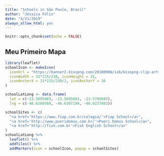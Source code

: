 ```yaml
---
title: "Schools in São Paulo, Brazil"
author: "Jéssica Félix"
date: "4/21/2019"
always_allow_html: yes
---
```

```r
knitr::opts_chunk$set(echo = FALSE)
```

## Meu Primeiro Mapa

```r
library(leaflet)
schoolIcon <- makeIcon(
  iconUrl = "https://banner2.kisspng.com/20180906/ixb/kisspng-clip-art-school-vector-graphics-computer-icons-por-smart-classrooms-set-to-be-launched-in-four-govern-5b91b4e190d248.3256695715362756815932.jpg",
  iconWidth = 31*215/230, iconHeight = 31,
  iconAnchorX = 31*215/230/2, iconAnchorY = 16
)

schoolLatLong <- data.frame(
  lat = c(-23.5695683, -23.5695683, -23.5785685),
  lng = c(-46.6268568, -46.6307194, -46.6237083))

schoolSites <- c(
  "<a href='https://www.fiap.com.br/colegio/'>Fiap School</a>",
  "<a href='http://www.pueridomus.com.br/'>Pueri Domus School</a>",
  "<a href='http://fisk.com.br'>Fisk English School</a>"
)
schoolLatLong %>% 
  leaflet() %>%
  addTiles() %>%
  addMarkers(icon = schoolIcon, popup = schoolSites)
```


